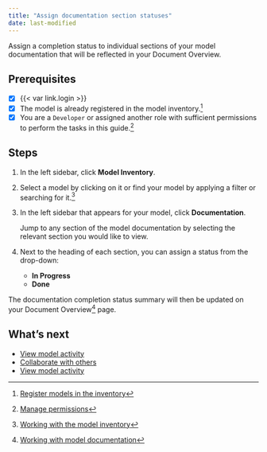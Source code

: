 ```yaml
---
title: "Assign documentation section statuses"
date: last-modified
---
```


Assign a completion status to individual sections of your model documentation that will be reflected in your Document Overview.

::: {.prereq}

## Prerequisites

- [x] {{< var link.login >}}
- [x] The model is already registered in the model inventory.[^1]
- [x] You are a `Developer` or assigned another role with sufficient permissions to perform the tasks in this guide.[^2]

:::

## Steps

1. In the left sidebar, click **Model Inventory**.

2. Select a model by clicking on it or find your model by applying a filter or searching for it.[^3]

3. In the left sidebar that appears for your model, click **Documentation**.

   Jump to any section of the model documentation by selecting the relevant section you would like to view.

4. Next to the heading of each section, you can assign a status from the drop-down:
    - **In Progress**
    - **Done**

The documentation completion status summary will then be updated on your Document Overview[^4] page.

## What's next
- [View model activity](/guide/model-inventory/view-model-activity.qmd)
- [Collaborate with others](collaborate-with-others.qmd)
- [View model activity](/guide/model-inventory/view-model-activity.qmd)


<!-- FOOTNOTES -->

[^1]: [Register models in the inventory](/guide/model-inventory/register-models-in-inventory.qmd)

[^2]: [Manage permissions](/guide/configuration/manage-permissions.qmd)

[^3]: [Working with the model inventory](/guide/model-inventory/working-with-model-inventory.qmd#search-filter-and-sort-models)

[^4]: [Working with model documentation](working-with-model-documentation.qmd#document-overview)
